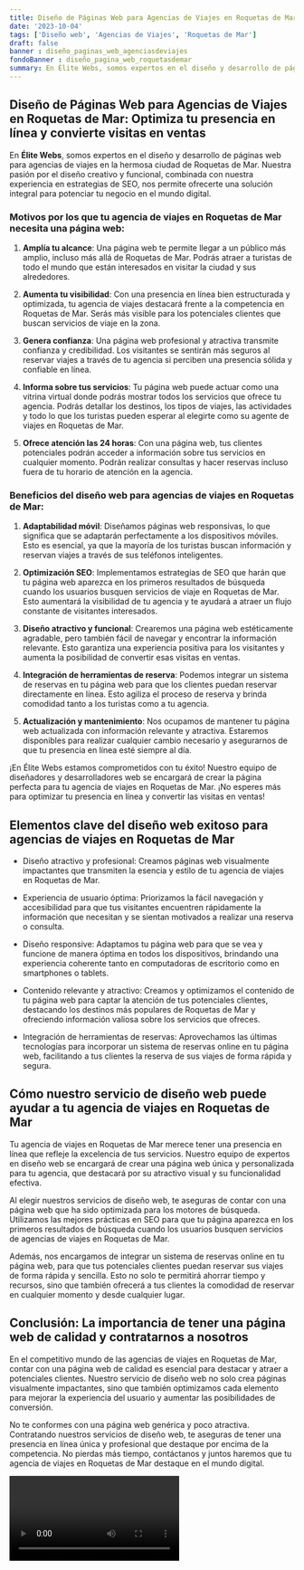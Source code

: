 ```yaml
---
title: Diseño de Páginas Web para Agencias de Viajes en Roquetas de Mar
date: '2023-10-04'
tags: ['Diseño web', 'Agencias de Viajes', 'Roquetas de Mar']
draft: false
banner : diseño_paginas_web_agenciasdeviajes
fondoBanner : diseño_pagina_web_roquetasdemar
summary: En Élite Webs, somos expertos en el diseño y desarrollo de páginas web para agencias de viajes en la hermosa ciudad de Roquetas de Mar. Nuestra pasión por el diseño creativo y funcional, combinada con nuestra experiencia en estrategias de SEO, nos permite ofrecerte una solución integral para potenciar tu negocio en el mundo digital.
---
```


## Diseño de Páginas Web para Agencias de Viajes en Roquetas de Mar: Optimiza tu presencia en línea y convierte visitas en ventas

En **Élite Webs**, somos expertos en el diseño y desarrollo de páginas web para agencias de viajes en la hermosa ciudad de Roquetas de Mar. Nuestra pasión por el diseño creativo y funcional, combinada con nuestra experiencia en estrategias de SEO, nos permite ofrecerte una solución integral para potenciar tu negocio en el mundo digital.

### Motivos por los que tu agencia de viajes en Roquetas de Mar necesita una página web:

1. **Amplía tu alcance**: Una página web te permite llegar a un público más amplio, incluso más allá de Roquetas de Mar. Podrás atraer a turistas de todo el mundo que están interesados en visitar la ciudad y sus alrededores.

2. **Aumenta tu visibilidad**: Con una presencia en línea bien estructurada y optimizada, tu agencia de viajes destacará frente a la competencia en Roquetas de Mar. Serás más visible para los potenciales clientes que buscan servicios de viaje en la zona.

3. **Genera confianza**: Una página web profesional y atractiva transmite confianza y credibilidad. Los visitantes se sentirán más seguros al reservar viajes a través de tu agencia si perciben una presencia sólida y confiable en línea.

4. **Informa sobre tus servicios**: Tu página web puede actuar como una vitrina virtual donde podrás mostrar todos los servicios que ofrece tu agencia. Podrás detallar los destinos, los tipos de viajes, las actividades y todo lo que los turistas pueden esperar al elegirte como su agente de viajes en Roquetas de Mar.

5. **Ofrece atención las 24 horas**: Con una página web, tus clientes potenciales podrán acceder a información sobre tus servicios en cualquier momento. Podrán realizar consultas y hacer reservas incluso fuera de tu horario de atención en la agencia.

### Beneficios del diseño web para agencias de viajes en Roquetas de Mar:

1. **Adaptabilidad móvil**: Diseñamos páginas web responsivas, lo que significa que se adaptarán perfectamente a los dispositivos móviles. Esto es esencial, ya que la mayoría de los turistas buscan información y reservan viajes a través de sus teléfonos inteligentes.

2. **Optimización SEO**: Implementamos estrategias de SEO que harán que tu página web aparezca en los primeros resultados de búsqueda cuando los usuarios busquen servicios de viaje en Roquetas de Mar. Esto aumentará la visibilidad de tu agencia y te ayudará a atraer un flujo constante de visitantes interesados.

3. **Diseño atractivo y funcional**: Crearemos una página web estéticamente agradable, pero también fácil de navegar y encontrar la información relevante. Esto garantiza una experiencia positiva para los visitantes y aumenta la posibilidad de convertir esas visitas en ventas.

4. **Integración de herramientas de reserva**: Podemos integrar un sistema de reservas en tu página web para que los clientes puedan reservar directamente en línea. Esto agiliza el proceso de reserva y brinda comodidad tanto a los turistas como a tu agencia.

5. **Actualización y mantenimiento**: Nos ocupamos de mantener tu página web actualizada con información relevante y atractiva. Estaremos disponibles para realizar cualquier cambio necesario y asegurarnos de que tu presencia en línea esté siempre al día.

¡En Élite Webs estamos comprometidos con tu éxito! Nuestro equipo de diseñadores y desarrolladores web se encargará de crear la página perfecta para tu agencia de viajes en Roquetas de Mar. ¡No esperes más para optimizar tu presencia en línea y convertir las visitas en ventas!

<GifSeo />

<Cta />

## Elementos clave del diseño web exitoso para agencias de viajes en Roquetas de Mar

- Diseño atractivo y profesional: Creamos páginas web visualmente impactantes que transmiten la esencia y estilo de tu agencia de viajes en Roquetas de Mar.

- Experiencia de usuario óptima: Priorizamos la fácil navegación y accesibilidad para que tus visitantes encuentren rápidamente la información que necesitan y se sientan motivados a realizar una reserva o consulta.

- Diseño responsive: Adaptamos tu página web para que se vea y funcione de manera óptima en todos los dispositivos, brindando una experiencia coherente tanto en computadoras de escritorio como en smartphones o tablets.

- Contenido relevante y atractivo: Creamos y optimizamos el contenido de tu página web para captar la atención de tus potenciales clientes, destacando los destinos más populares de Roquetas de Mar y ofreciendo información valiosa sobre los servicios que ofreces.

- Integración de herramientas de reservas: Aprovechamos las últimas tecnologías para incorporar un sistema de reservas online en tu página web, facilitando a tus clientes la reserva de sus viajes de forma rápida y segura.

## Cómo nuestro servicio de diseño web puede ayudar a tu agencia de viajes en Roquetas de Mar

Tu agencia de viajes en Roquetas de Mar merece tener una presencia en línea que refleje la excelencia de tus servicios. Nuestro equipo de expertos en diseño web se encargará de crear una página web única y personalizada para tu agencia, que destacará por su atractivo visual y su funcionalidad efectiva.

Al elegir nuestros servicios de diseño web, te aseguras de contar con una página web que ha sido optimizada para los motores de búsqueda. Utilizamos las mejores prácticas en SEO para que tu página aparezca en los primeros resultados de búsqueda cuando los usuarios busquen servicios de agencias de viajes en Roquetas de Mar.

Además, nos encargamos de integrar un sistema de reservas online en tu página web, para que tus potenciales clientes puedan reservar sus viajes de forma rápida y sencilla. Esto no solo te permitirá ahorrar tiempo y recursos, sino que también ofrecerá a tus clientes la comodidad de reservar en cualquier momento y desde cualquier lugar.

## Conclusión: La importancia de tener una página web de calidad y contratarnos a nosotros

En el competitivo mundo de las agencias de viajes en Roquetas de Mar, contar con una página web de calidad es esencial para destacar y atraer a potenciales clientes. Nuestro servicio de diseño web no solo crea páginas visualmente impactantes, sino que también optimizamos cada elemento para mejorar la experiencia del usuario y aumentar las posibilidades de conversión.

No te conformes con una página web genérica y poco atractiva. Contratando nuestros servicios de diseño web, te aseguras de tener una presencia en línea única y profesional que destaque por encima de la competencia. No pierdas más tiempo, contáctanos y juntos haremos que tu agencia de viajes en Roquetas de Mar destaque en el mundo digital.

<Video />

<CtaBot job='Agencias de Viajes' city='Roquetas de Mar'/>

<Gmaps query='Roquetas de Mar+españa+maps' />